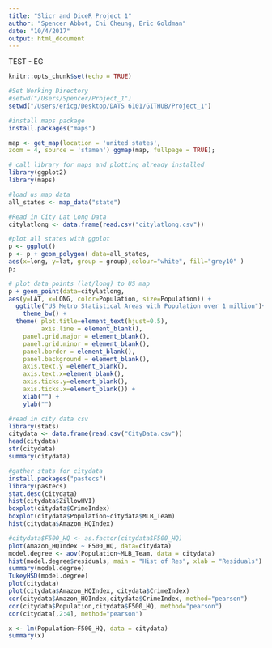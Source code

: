 ```yaml
---
title: "Slicr and DiceR Project 1"
author: "Spencer Abbot, Chi Cheung, Eric Goldman"
date: "10/4/2017"
output: html_document
---
```

TEST - EG
```r
knitr::opts_chunk$set(echo = TRUE)

#Set Working Directory
#setwd("/Users/Spencer/Project_1")
setwd("/Users/ericg/Desktop/DATS 6101/GITHUB/Project_1")
```

```r
#install maps package
install.packages("maps")

map <- get_map(location = 'united states', 
zoom = 4, source = 'stamen') ggmap(map, fullpage = TRUE);

# call library for maps and plotting already installed 
library(ggplot2)
library(maps)

#load us map data
all_states <- map_data("state")

#Read in City Lat Long Data
citylatlong <- data.frame(read.csv("citylatlong.csv"))

#plot all states with ggplot
p <- ggplot()
p <- p + geom_polygon( data=all_states, 
aes(x=long, y=lat, group = group),colour="white", fill="grey10" )
p;

# plot data points (lat/long) to US map
p + geom_point(data=citylatlong, 
aes(y=LAT, x=LONG, color=Population, size=Population)) +
  ggtitle("US Metro Statistical Areas with Population over 1 million")+
    theme_bw() +
  theme( plot.title=element_text(hjust=0.5),
         axis.line = element_blank(),
    panel.grid.major = element_blank(),
    panel.grid.minor = element_blank(),
    panel.border = element_blank(),
    panel.background = element_blank(),
    axis.text.y =element_blank(),
    axis.text.x=element_blank(),
    axis.ticks.y=element_blank(),
    axis.ticks.x=element_blank()) +
    xlab("") + 
    ylab("")
```

```r
#read in city data csv
library(stats)
citydata <- data.frame(read.csv("CityData.csv"))
head(citydata)
str(citydata)
summary(citydata)

#gather stats for citydata
install.packages("pastecs")
library(pastecs)
stat.desc(citydata)
hist(citydata$ZillowHVI)
boxplot(citydata$CrimeIndex)
boxplot(citydata$Population~citydata$MLB_Team)
hist(citydata$Amazon_HQIndex)
```

```r
#citydata$F500_HQ <- as.factor(citydata$F500_HQ)
plot(Amazon_HQIndex ~ F500_HQ, data=citydata)
model.degree <- aov(Population~MLB_Team, data = citydata)
hist(model.degree$residuals, main = "Hist of Res", xlab = "Residuals")
summary(model.degree)
TukeyHSD(model.degree)
plot(citydata)
plot(citydata$Amazon_HQIndex, citydata$CrimeIndex)
cor(citydata$Amazon_HQIndex,citydata$CrimeIndex, method="pearson")
cor(citydata$Population,citydata$F500_HQ, method="pearson")
cor(citydata[,2:4], method="pearson")

```

```r
x <- lm(Population~F500_HQ, data = citydata)
summary(x)
```
